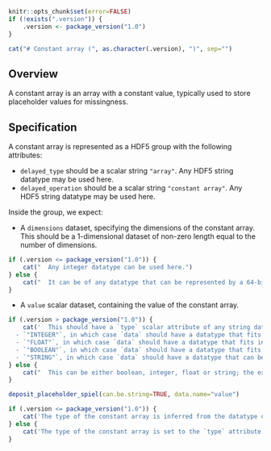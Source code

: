 ```r
knitr::opts_chunk$set(error=FALSE)
if (!exists(".version")) {
    .version <- package_version("1.0")
}
```

```r
cat("# Constant array (", as.character(.version), ")", sep="")
```

## Overview

A constant array is an array with a constant value, typically used to store placeholder values for missingness.

## Specification

A constant array is represented as a HDF5 group with the following attributes:

- `delayed_type` should be a scalar string `"array"`.
  Any HDF5 string datatype may be used here.
- `delayed_operation` should be a scalar string `"constant array"`.
  Any HDF5 string datatype may be used here.

Inside the group, we expect:

- A `dimensions` dataset, specifying the dimensions of the constant array.
  This should be a 1-dimensional dataset of non-zero length equal to the number of dimensions.
```r
if (.version <= package_version("1.0")) {
    cat("  Any integer datatype can be used here.")
} else {
    cat("  It can be of any datatype that can be represented by a 64-bit unsigned integer.")
}
```
- A `value` scalar dataset, containing the value of the constant array.
```r
if (.version > package_version("1.0")) {
    cat('  This should have a `type` scalar attribute of any string datatype, which should be one of the following:
  - `"INTEGER"`, in which case `data` should have a datatype that fits into a 32-bit signed integer.
  - `"FLOAT"`, in which case `data` should have a datatype that fits into a 64-bit float.
  - `"BOOLEAN"`, in which case `data` should have a datatype that fits into a 8-bit signed integer.
  - `"STRING"`, in which case `data` should have a datatype that can be represented by a UTF-8 encoded string.')
} else {
    cat("  This can be either boolean, integer, float or string; the exact type is left to the implementation.")
}
```

```r
deposit_placeholder_spiel(can.be.string=TRUE, data.name="value")
```

```r
if (.version <= package_version("1.0")) {
    cat('The type of the constant array is inferred from the datatype of `value`: integer, float or string.')
} else {
    cat('The type of the constant array is set to the `type` attribute of `value`.')
}
```

